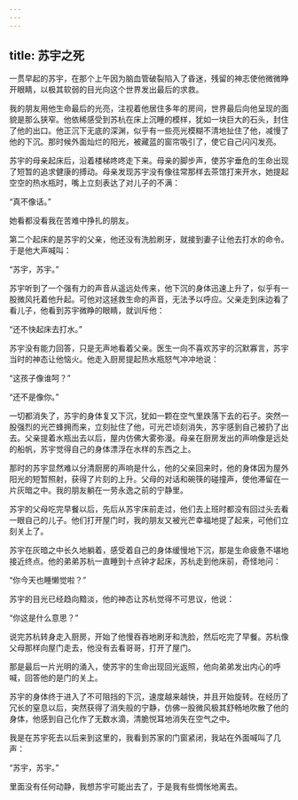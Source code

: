 ```yaml
---
---
---
```

title: 苏宇之死
---




一贯早起的苏宇，在那个上午因为脑血管破裂陷入了昏迷，残留的神志使他微微睁开眼睛，以极其软弱的目光向这个世界发出最后的求救。

我的朋友用他生命最后的光亮，注视着他居住多年的房间，世界最后向他呈现的面貌是那么狭窄。他依稀感受到苏杭在床上沉睡的模样，犹如一块巨大的石头，封住了他的出口。他正沉下无底的深渊，似乎有一些亮光模糊不清地扯住了他，减慢了他的下沉。那时候外面灿烂的阳光，被藏蓝的窗帘吸引了，使它自己闪闪发亮。

苏宇的母亲起床后，沿着楼梯咚咚走下来。母亲的脚步声，使苏宇垂危的生命出现了短暂的追求健康的搏动。母亲发现苏宇没有像往常那样去茶馆打来开水，她提起空空的热水瓶时，嘴上立刻表达了对儿子的不满：

“真不像话。”

她看都没看我在苦难中挣扎的朋友。

第二个起床的是苏宇的父亲，他还没有洗脸刷牙，就接到妻子让他去打水的命令。于是他大声喊叫：

“苏宇，苏宇。”

苏宇听到了一个强有力的声音从遥远处传来，他下沉的身体迅速上升了，似乎有一股微风托着他升起。可他对这拯救生命的声音，无法予以呼应。父亲走到床边看了看儿子，他看到苏宇微睁的眼睛，就训斥他：

“还不快起床去打水。”

苏宇没有能力回答，只是无声地看着父亲。医生一向不喜欢苏宇的沉默寡言，苏宇当时的神态让他恼火。他走入厨房提起热水瓶怒气冲冲地说：

“这孩子像谁呵？”

“还不是像你。”

一切都消失了，苏宇的身体复又下沉，犹如一颗在空气里跌落下去的石子。突然一股强烈的光芒蜂拥而来，立刻扯住了他，可光芒顷刻消失，苏宇感到自己被扔了出去。父亲提着水瓶出去以后，屋内仿佛大雾弥漫。母亲在厨房发出的声响像是远处的船帆，苏宇觉得自己的身体漂浮在水样的东西之上。

那时的苏宇显然难以分清厨房的声响是什么，他的父亲回来时，他的身体因为屋外阳光的短暂照射，获得了片刻的上升。父母的对话和碗筷的碰撞声，使他滞留在一片灰暗之中。我的朋友躺在一劳永逸之前的宁静里。

苏宇的父母吃完早餐以后，先后从苏宇床前走过，他们去上班时都没有回过头去看一眼自己的儿子。他们打开屋门时，我的朋友又被光芒幸福地提了起来，可他们立刻关上了。

苏宇在灰暗之中长久地躺着，感受着自己的身体缓慢地下沉，那是生命疲惫不堪地接近终点。他的弟弟苏杭一直睡到十点钟才起床，苏杭走到他床前，奇怪地问：

“你今天也睡懒觉啦？”

苏宇的目光已经趋向黯淡，他的神态让苏杭觉得不可思议，他说：

“你这是什么意思？”

说完苏杭转身走入厨房，开始了他慢吞吞地刷牙和洗脸，然后吃完了早餐。苏杭像父母那样向屋门走去，他没有去看哥哥，打开了屋门。

那是最后一片光明的涌入，使苏宇的生命出现回光返照，他向弟弟发出内心的呼喊，回答他的是门的关上。

苏宇的身体终于进入了不可阻挡的下沉，速度越来越快，并且开始旋转。在经历了冗长的窒息以后，突然获得了消失般的宁静，仿佛一股微风极其舒畅地吹散了他的身体，他感到自己化作了无数水滴，清脆悦耳地消失在空气之中。

我是在苏宇死去以后来到这里的，我看到苏家的门窗紧闭，我站在外面喊叫了几声：

“苏宇，苏宇。”

里面没有任何动静，我想苏宇可能出去了，于是我有些惆怅地离去。